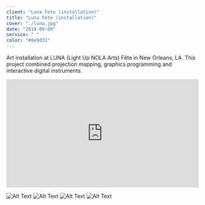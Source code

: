 ```yaml
---
client: "Luna Fete (installation)"
title: "Luna Fete (installation)"
cover: "./luna.jpg"
date: "2019-09-09"
service: " "
color: "#8e9d31"
---
```

Art installation at LUNA (Light Up NOLA Arts) Fête in New Orleans, LA. This project combined projection mapping, graphics programming and interactive digital instruments. 
<div style="width: 100%; height: 0px; position: relative; padding-bottom: 56.250%;"><iframe src="https://streamable.com/s/cj923/ullfvj" frameborder="0" width="100%" height="100%" allowfullscreen style="width: 100%; height: 100%; position: absolute;"></iframe></div>

![Alt Text](luna.jpg "Image Title")
![Alt Text](luna.png "Image Title")
![Alt Text](IMG_379.png "Image Title")
![Alt Text](IMG_3856.png "Image Title")
